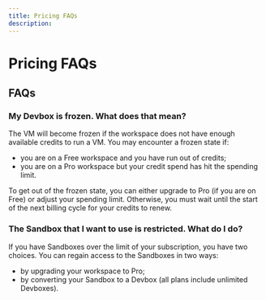```yaml
---
title: Pricing FAQs
description: 
---
```



# Pricing FAQs

## FAQs
### My Devbox is frozen. What does that mean?
The VM will become frozen if the workspace does not have enough available credits to run a VM. You may encounter a frozen state if:
- you are on a Free workspace and you have run out of credits;
- you are on a Pro workspace but your credit spend has hit the spending limit.

To get out of the frozen state, you can either upgrade to Pro (if you are on Free) or adjust your spending limit. Otherwise, you must wait until the start of the next billing cycle for your credits to renew.

### The Sandbox that I want to use is restricted. What do I do?
If you have Sandboxes over the limit of your subscription, you have two choices. You can regain access to the Sandboxes in two ways:
- by upgrading your workspace to Pro;
- by converting your Sandbox to a Devbox (all plans include unlimited Devboxes).

